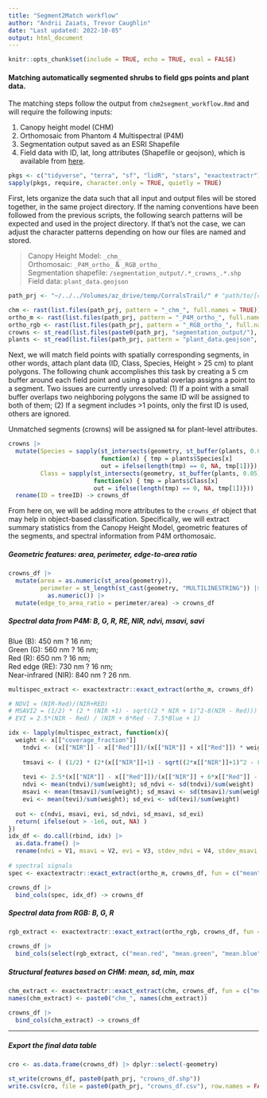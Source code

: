 ```yaml
---
title: "Segment2Match workflow"
author: "Andrii Zaiats, Trevor Caughlin"
date: "Last updated: 2022-10-05"
output: html_document
---
```


```r
knitr::opts_chunk$set(include = TRUE, echo = TRUE, eval = FALSE)
```

#### Matching automatically segmented shrubs to field gps points and plant data.

The matching steps follow the output from `chm2segment_workflow.Rmd` and will require the following inputs:

1. Canopy height model (CHM)\
2. Orthomosaic from Phantom 4 Multispectral (P4M)\
3. Segmentation output saved as an ESRI Shapefile\
4. Field data with ID, lat, long attributes (Shapefile or geojson), which is available from [here](https://drive.google.com/file/d/1zSCFLZL6U-wAhCxf2zg_dSYZx8aX-GgH/view?usp=sharing).

```r
pkgs <- c("tidyverse", "terra", "sf", "lidR", "stars", "exactextractr")
sapply(pkgs, require, character.only = TRUE, quietly = TRUE)
```

First, lets organize the data such that all input and output files will be stored together, in the same project directory. If the naming conventions have been followed from the previous scripts, the following search patterns will be expected and used in the project directory. If that's not the case, we can adjust the character patterns depending on how our files are named and stored.  

> Canopy Height Model: `_chm_`\
> Orthomosaic: `_P4M_ortho_` & `_RGB_ortho_`\
> Segmentation shapefile: `/segmentation_output/.*_crowns_.*.shp`\
> Field data: `plant_data.geojson`\


```r
path_prj <- "~/../../Volumes/az_drive/temp/CorralsTrail/" # "path/to/[chm, ortho, segment...]/files"

chm <- rast(list.files(path_prj, pattern = "_chm_", full.names = TRUE))
ortho_m <- rast(list.files(path_prj, pattern = "_P4M_ortho_", full.names = TRUE))
ortho_rgb <- rast(list.files(path_prj, pattern = "_RGB_ortho_", full.names = TRUE))
crowns <- st_read(list.files(paste0(path_prj, "segmentation_output/"), pattern = ".*_crowns_.*shp", full.names = TRUE))
plants <- st_read(list.files(path_prj, pattern = "plant_data.geojson", full.names = TRUE))
```

Next, we will match field points with spatially corresponding segments, in other words, attach plant data (ID, Class, Species, Height > 25 cm) to plant polygons. The following chunk accomplishes this task by creating a 5 cm buffer around each field point and using a spatial overlap assigns a point to a segment. Two issues are currently unresolved: (1) If a point with a small buffer overlaps two neighboring polygons the same ID will be assigned to both of them; (2) If a segment includes >1 points, only the first ID is used, others are ignored. 

Unmatched segments (crowns) will be assigned `NA` for plant-level attributes.

```r
crowns |>
  mutate(Species = sapply(st_intersects(geometry, st_buffer(plants, 0.05)), 
                          function(x) { tmp = plants$Species[x]
                          out = ifelse(length(tmp) == 0, NA, tmp[1])}),
         Class = sapply(st_intersects(geometry, st_buffer(plants, 0.05)), 
                        function(x) { tmp = plants$Class[x]
                        out = ifelse(length(tmp) == 0, NA, tmp[1])})) |>
  rename(ID = treeID) -> crowns_df
```


From here on, we will be adding more attributes to the `crowns_df` object that may help in object-based classification. Specifically, we will extract summary statistics from the Canopy Height Model, geometric features of the segments, and spectral information from P4M orthomosaic.

##### Geometric features: area, perimeter, edge-to-area ratio

```r
crowns_df |>
  mutate(area = as.numeric(st_area(geometry)), 
         perimeter = st_length(st_cast(geometry, "MULTILINESTRING")) |>
           as.numeric()) |>
  mutate(edge_to_area_ratio = perimeter/area) -> crowns_df
```


##### Spectral data from P4M: B, G, R, RE, NIR, ndvi, msavi, savi
Blue (B): 450 nm ? 16 nm;  
Green (G): 560 nm ? 16 nm;  
Red (R): 650 nm ? 16 nm;  
Red edge (RE): 730 nm ? 16 nm;  
Near-infrared (NIR): 840 nm ? 26 nm.

```r
multispec_extract <- exactextractr::exact_extract(ortho_m, crowns_df)

# NDVI = (NIR-Red)/(NIR+RED)
# MSAVI2 = (1/2) * (2 * (NIR +1) - sqrt((2 * NIR + 1)^2-8(NIR - Red)))
# EVI = 2.5*(NIR - Red) / (NIR + 6*Red - 7.5*Blue + 1)

idx <- lapply(multispec_extract, function(x){
  weight <- x[["coverage_fraction"]]
    tndvi <- (x[["NIR"]] - x[["Red"]])/(x[["NIR"]] + x[["Red"]]) * weight
    
    tmsavi <- ( (1/2) * (2*(x[["NIR"]]+1) - sqrt((2*x[["NIR"]]+1)^2 - 8*(x[["NIR"]] - x[["Red"]])) ) ) * weight 
    
    tevi <- 2.5*(x[["NIR"]] - x[["Red"]])/(x[["NIR"]] + 6*x[["Red"]] - 7.5*x[["Blue"]] +1) * weight
    ndvi <- mean(tndvi)/sum(weight); sd_ndvi <- sd(tndvi)/sum(weight)
    msavi <- mean(tmsavi)/sum(weight); sd_msavi <- sd(tmsavi)/sum(weight)
    evi <- mean(tevi)/sum(weight); sd_evi <- sd(tevi)/sum(weight)
    
  out <- c(ndvi, msavi, evi, sd_ndvi, sd_msavi, sd_evi)
  return( ifelse(out > -1e6, out, NA) )
}) 
idx_df <- do.call(rbind, idx) |>
  as.data.frame() |>
  rename(ndvi = V1, msavi = V2, evi = V3, stdev_ndvi = V4, stdev_msavi = V5, stdev_evi = V6) 
  
# spectral signals
spec <- exactextractr::exact_extract(ortho_m, crowns_df, fun = c("mean", "stdev")) |> dplyr::select(-contains("2022"))

crowns_df |>
  bind_cols(spec, idx_df) -> crowns_df
```

##### Spectral data from RGB: B, G, R
```r
rgb_extract <- exactextractr::exact_extract(ortho_rgb, crowns_df, fun = c("mean"))

crowns_df |>
  bind_cols(select(rgb_extract, c("mean.red", "mean.green", "mean.blue"))) -> crowns_df
```

##### Structural features based on CHM: mean, sd, min, max
```r
chm_extract <- exactextractr::exact_extract(chm, crowns_df, fun = c("mean", "stdev", "min", "max"))
names(chm_extract) <- paste0("chm_", names(chm_extract))

crowns_df |>
  bind_cols(chm_extract) -> crowns_df
```

-----

##### Export the final data table
```r
cro <- as.data.frame(crowns_df) |> dplyr::select(-geometry)

st_write(crowns_df, paste0(path_prj, "crowns_df.shp"))
write.csv(cro, file = paste0(path_prj, "crowns_df.csv"), row.names = FALSE)
```



